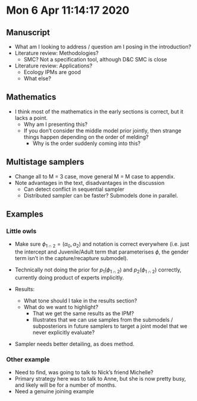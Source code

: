 # Mon  6 Apr 11:14:17 2020

## Manuscript

- What am I looking to address / question am I posing in the introduction?
- Literature review: Methodologies?
  - SMC? Not a specification tool, although D&C SMC is close
- Literature review: Applications?
  - Ecology IPMs are good
  - What else?

## Mathematics

- I think most of the mathematics in the early sections is correct, but it lacks a point. 
  - Why am I presenting this?
  - If you don't consider the middle model prior jointly, then strange things happen depending on the order of melding? 
    - Why is the order suddenly coming into this?

## Multistage samplers

- Change all to M = 3 case, move general M = M case to appendix.
- Note advantages in the text, disadvantages in the discussion
  - Can detect conflict in sequential sampler
  - Distributed sampler can be faster? Submodels done in parallel.


## Examples

### Little owls

- Make sure $\phi_{1 \cap 2} = (\alpha_{0}, \alpha_{2})$ and notation is correct everywhere (i.e. just the intercept and Juvenile/Adult term that parameterises $\phi$, the gender term isn't in the capture/recapture submodel).
- Technically not doing the prior for $p_{1}(\phi_{1 \cap 2})$ and $p_{2}(\phi_{1 \cap 2})$ correctly, currently doing product of experts implicitly.

- Results: 
  - What tone should I take in the results section?
  - What do we want to highlight?
    - That we get the same results as the IPM?
    - Illustrates that we can use samples from the submodels / subposteriors in future samplers to target a joint model that we never explicitly evaluate? 

- Sampler needs better detailing, as does method.

### Other example

- Need to find, was going to talk to Nick's friend Michelle?
- Primary strategy here was to talk to Anne, but she is now pretty busy, and likely will be for a number of months.
- Need a genuine joining example